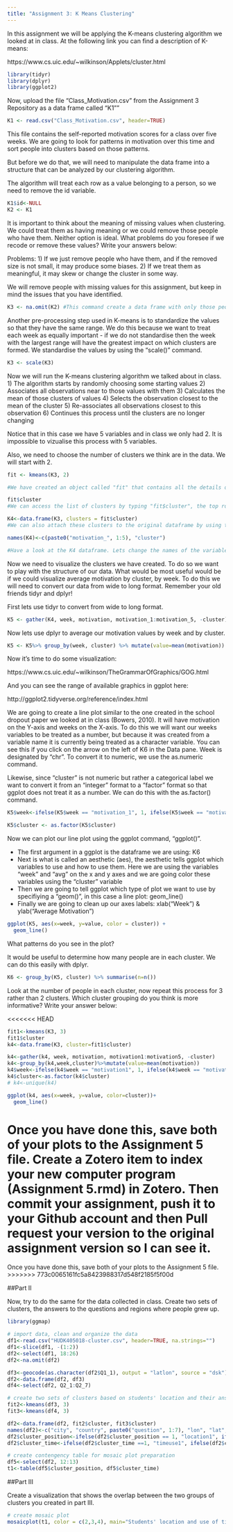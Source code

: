 ```yaml
---
title: "Assignment 3: K Means Clustering"
---
```


In this assignment we will be applying the K-means clustering algorithm we looked at in class. At the following link you can find a description of K-means:

https://www.cs.uic.edu/~wilkinson/Applets/cluster.html


```r
library(tidyr)
library(dplyr)
library(ggplot2)
```

Now, upload the file "Class_Motivation.csv" from the Assignment 3 Repository as a data frame called "K1""
```r

K1 <- read.csv("Class_Motivation.csv", header=TRUE)

```

This file contains the self-reported motivation scores for a class over five weeks. We are going to look for patterns in motivation over this time and sort people into clusters based on those patterns.

But before we do that, we will need to manipulate the data frame into a structure that can be analyzed by our clustering algorithm.

The algorithm will treat each row as a value belonging to a person, so we need to remove the id variable.

```r
K1$id<-NULL
K2 <- K1
```

It is important to think about the meaning of missing values when clustering. We could treat them as having meaning or we could remove those people who have them. Neither option is ideal. What problems do you foresee if we recode or remove these values? Write your answers below:

Problems:
1) If we just remove people who have them, and if the removed size is not small, it may produce some biases.
2) If we treat them as meaningful, it may skew or change the cluster in some way.

We will remove people with missing values for this assignment, but keep in mind the issues that you have identified.


```r

K3 <- na.omit(K2) #This command create a data frame with only those people with no missing values. It "omits" all rows with missing values, also known as a "listwise deletion". EG - It runs down the list deleting rows as it goes.

```

Another pre-processing step used in K-means is to standardize the values so that they have the same range. We do this because we want to treat each week as equally important - if we do not standardise then the week with the largest range will have the greatest impact on which clusters are formed. We standardise the values by using the "scale()" command.

```r
K3 <- scale(K3)
```


Now we will run the K-means clustering algorithm we talked about in class. 
1) The algorithm starts by randomly choosing some starting values 
2) Associates all observations near to those values with them
3) Calculates the mean of those clusters of values
4) Selects the observation closest to the mean of the cluster
5) Re-associates all observations closest to this observation
6) Continues this process until the clusters are no longer changing

Notice that in this case we have 5 variables and in class we only had 2. It is impossible to vizualise this process with 5 variables.

Also, we need to choose the number of clusters we think are in the data. We will start with 2.

```r

fit <- kmeans(K3, 2)

#We have created an object called "fit" that contains all the details of our clustering including which observations belong to each cluster.

fit$cluster
#We can access the list of clusters by typing "fit$cluster", the top row corresponds to the original order the rows were in. Notice we have deleted some rows.

K4<-data.frame(K3, clusters = fit$cluster)
#We can also attach these clusters to the original dataframe by using the "data.frame" command to create a new data frame called K4.

names(K4)<-c(paste0("motivation_", 1:5), "cluster")

#Have a look at the K4 dataframe. Lets change the names of the variables to make it more convenient with the names() command.


```

Now we need to visualize the clusters we have created. To do so we want to play with the structure of our data. What would be most useful would be if we could visualize average motivation by cluster, by week. To do this we will need to convert our data from wide to long format. Remember your old friends tidyr and dplyr!

First lets use tidyr to convert from wide to long format.
```r
K5 <- gather(K4, week, motivation, motivation_1:motivation_5, -cluster)
```

Now lets use dplyr to average our motivation values by week and by cluster.

```r
K5 <- K5%>% group_by(week, cluster) %>% mutate(value=mean(motivation)) 
```

Now it's time to do some visualization: 

https://www.cs.uic.edu/~wilkinson/TheGrammarOfGraphics/GOG.html

And you can see the range of available graphics in ggplot here:

http://ggplot2.tidyverse.org/reference/index.html

We are going to create a line plot similar to the one created in the school dropout paper we looked at in class (Bowers, 2010). It will have motivation on the Y-axis and weeks on the X-axis. To do this we will want our weeks variables to be treated as a number, but because it was created from a variable name it is currently being treated as a character variable. You can see this if you click on the arrow on the left of K6 in the Data pane. Week is designated by "chr". To convert it to numeric, we use the as.numeric command. 

Likewise, since "cluster" is not numeric but rather a categorical label we want to convert it from an "integer" format to a "factor" format so that ggplot does not treat it as a number. We can do this with the as.factor() command.

```r

K5$week<-ifelse(K5$week == "motivation_1", 1, ifelse(K5$week == "motivation_2", 2, ifelse(K5$week == "motivation_3", 3, ifelse(K5$week == "motivation_4", 4, 5))))

K5$cluster <- as.factor(K5$cluster)

```

Now we can plot our line plot using the ggplot command, "ggplot()".

- The first argument in a ggplot is the dataframe we are using: K6
- Next is what is called an aesthetic (aes), the aesthetic tells ggplot which variables to use and how to use them. Here we are using the variables "week" and "avg" on the x and y axes and we are going color these variables using the "cluster" variable
- Then we are going to tell ggplot which type of plot we want to use by specifiying a "geom()", in this case a line plot: geom_line()
- Finally we are going to clean up our axes labels: xlab("Week") & ylab("Average Motivation")

```r
ggplot(K5, aes(x=week, y=value, color = cluster)) +
  geom_line()

```

What patterns do you see in the plot?

It would be useful to determine how many people are in each cluster. We can do this easily with dplyr.

```r
K6 <- group_by(K5, cluster) %>% summarise(n=n())
```

Look at the number of people in each cluster, now repeat this process for 3 rather than 2 clusters. Which cluster grouping do you think is more informative? Write your answer below:

<<<<<<< HEAD
```r
fit1<-kmeans(K3, 3)
fit1$cluster
k4<-data.frame(K3, cluster=fit1$cluster)

k4<-gather(k4, week, motivation, motivation1:motivation5, -cluster)
k4<-group_by(k4,week,cluster)%>%mutate(value=mean(motivation))
k4$week<-ifelse(k4$week == "motivation1", 1, ifelse(k4$week == "motivation2", 2, ifelse(k4$week == "motivation3", 3, ifelse(k4$week == "motivation4", 4, 5))))
k4$cluster<-as.factor(k4$cluster)
# k4<-unique(k4)

ggplot(k4, aes(x=week, y=value, color=cluster))+
  geom_line()
```

Once you have done this, save both of your plots to the Assignment 5 file. Create a Zotero item to index your new computer program (Assignment 5.rmd) in Zotero. Then commit your assignment, push it to your Github account and then Pull request your version to the original assignment version so I can see it.
=======
Once you have done this, save both of your plots to the Assignment 5 file.
>>>>>>> 773c0065161fc5a8423988317d548f2185f5f00d

##Part II

Now, try to do the same for the data collected in class. Create two sets of clusters, the answers to the questions and regions where people grew up. 
```r
library(ggmap)

# import data, clean and organize the data
df1<-read.csv("HUDK405018-cluster.csv", header=TRUE, na.strings="")
df1<-slice(df1, -(1:2))
df2<-select(df1, 18:26)
df2<-na.omit(df2)

df3<-geocode(as.character(df2$Q1_1), output = "latlon", source = "dsk")
df2<-data.frame(df2, df3)
df4<-select(df2, Q2_1:Q2_7)

# create two sets of clusters based on students' location and their ansuwer about time use
fit2<-kmeans(df3, 3)
fit3<-kmeans(df4, 3)

df2<-data.frame(df2, fit2$cluster, fit3$cluster)
names(df2)<-c("city", "country", paste0("question", 1:7), "lon", "lat", "cluster_position", "cluster_time")
df2$cluster_position<-ifelse(df2$cluster_position == 1, "location1", ifelse(df2$cluster_position == 2, "location2", "location3"))
df2$cluster_time<-ifelse(df2$cluster_time ==1, "timeuse1", ifelse(df2$cluster_time == 2, "timeuse2", "timeuse3"))

# create contengency table for mosaic plot preparation
df5<-select(df2, 12:13)
t1<-table(df5$cluster_position, df5$cluster_time)
```


##Part III

Create a visualization that shows the overlap between the two groups of clusters you created in part III.
```r
# create mosaic plot
mosaicplot(t1, color = c(2,3,4), main="Students' location and use of time", xlab="Locations", ylab="Use of time")
```
